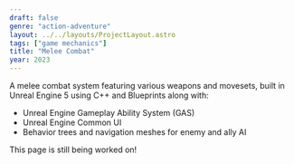 ```yaml
---
draft: false
genre: "action-adventure"
layout: ../../layouts/ProjectLayout.astro
tags: ["game mechanics"]
title: "Melee Combat"
year: 2023
---
```


<div class="flexbox-vertical note">
  A melee combat system featuring various weapons and movesets, built in Unreal Engine 5 using C++ and Blueprints along with:
  
  - Unreal Engine Gameplay Ability System (GAS)
  - Unreal Engine Common UI
  - Behavior trees and navigation meshes for enemy and ally AI
</div>

This page is still being worked on!
